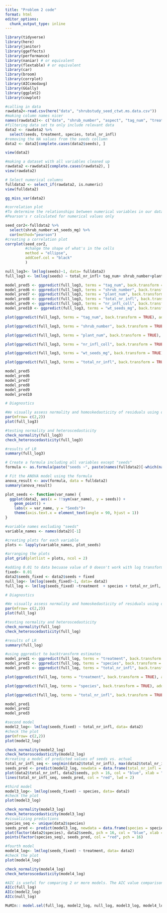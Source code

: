 ```yaml
---
title: "Problem 2 code"
format: html
editor_options: 
  chunk_output_type: inline
---
```


```r
library(tidyverse)
library(here)
library(janitor)
library(ggeffects)
library(performance)
library(naniar) # or equivalent
library(flextable) # or equivalent
library(car)
library(broom)
library(corrplot)
library(AICcmodavg)
library(GGally)
library(ggplot2)
library(cowplot)
```


```r
#calling in data
rawdata2<-read.csv(here("data", "shrubstudy_seed_ctwt.ms.data.csv")) 
#making column names nicer
names(rawdata2)<- c("date", "shrub_number", "aspect", "tag_num", "treatment","species","plant_num","distance_from_shrub","total_nr_infl", "nr_infl_coll", "seeds", "wt_seeds_mg", "notes")
#filtering data set to only include relevant data
data2 <- rawdata2 %>%
  select(seeds, treatment, species, total_nr_infl)
#removing the NA values from the seeds collumn
data2 <- data2[complete.cases(data2$seeds), ]

view(data2)
```

```r
#making a dataset with all variables cleaned up
rawdata2 <-rawdata2[complete.cases(rawdata2), ]
view(rawdata2)
```

```r
# Select numerical columns
fulldata2 <- select_if(rawdata2, is.numeric)
view(fulldata2)

```

```r
gg_miss_var(data2)
```


```r
#correlation plot
#To determine the relationships between numerical variables in our dataset, we calculated Pearsons r and visually represented correlation using a correlation plot.
#Pearson's r calculated for numerical values only

seed_cor2<-fulldata2 %>% 
  select(shrub_number:wt_seeds_mg) %>% 
  cor(method="pearson")
#creating a correlation plot
corrplot(seed_cor2,
         #change the shape of what's in the cells
         method = "ellipse",
         addCoef.col = "black"
         )
```
```r

null_log3<- lm(log(seeds)~1, data= fulldata2)
full_log3 <- lm(log(seeds) ~ total_nr_infl+ tag_num+ shrub_number+plant_num+nr_infl_coll+wt_seeds_mg, data = fulldata2)
```


```r
model_pred5 <- ggpredict(full_log3, terms = "tag_num", back.transform = TRUE)
model_pred6 <- ggpredict(full_log3, terms = "shrub_number", back.transform = TRUE)
model_pred7 <- ggpredict(full_log3, terms = "plant_num", back.transform = TRUE)
model_pred8 <- ggpredict(full_log3, terms = "total_nr_infl", back.transform = TRUE)
model_pred9 <- ggpredict(full_log3, terms = "nr_infl_coll", back.transform = TRUE)
model_pred10 <- ggpredict(full_log3, terms = "wt_seeds_mg", back.transform = TRUE)

plot(ggpredict(full_log3, terms = "tag_num", back.transform = TRUE), add.data = TRUE)

plot(ggpredict(full_log3, terms = "shrub_number", back.transform = TRUE), add.data = TRUE)

plot(ggpredict(full_log3, terms = "plant_num", back.transform = TRUE), add.data = TRUE)

plot(ggpredict(full_log3, terms = "nr_infl_coll", back.transform = TRUE), add.data = TRUE)

plot(ggpredict(full_log3, terms = "wt_seeds_mg", back.transform = TRUE), add.data = TRUE)

plot(ggpredict(full_log3, terms = "total_nr_infl", back.transform = TRUE), add.data = TRUE)

model_pred5
model_pred6
model_pred7
model_pred8
model_pred9
model_pred10
```


```r
# Diagnostics

#We visually assess normality and homoskedasticity of residuals using diagnostic plots for the full model
par(mfrow= c(2,2))
plot(full_log3)

#testing normality and heteroscedasticity
check_normality(full_log3)
check_heteroscedasticity(full_log3)

#results of LR
summary(full_log3)
```
```r
# Create a formula including all variables except "seeds"
formula <- as.formula(paste("seeds ~", paste(names(fulldata2)[-which(names(fulldata2) == "seeds")], collapse = "+")))

# Fit the ANOVA model using the formula
anova_result <- aov(formula, data = fulldata2)
summary(anova_result)

```




```r
plot_seeds <- function(var_name) {
  ggplot(data2, aes(x = !!sym(var_name), y = seeds)) +
    geom_point() +
    labs(x = var_name, y = "Seeds")+
    theme(axis.text.x = element_text(angle = 90, hjust = 1))
}

#variable names excluding "seeds"
variable_names <- names(data2)[-1]

#creating plots for each variable
plots <- lapply(variable_names, plot_seeds)

#arranging the plots
plot_grid(plotlist = plots, ncol = 2)
```


```r
#adding 0.01 to data becuase value of 0 doesn't work with log transformation
fixed<- 0.01 
data2$seeds_fixed <- data2$seeds + fixed
null_log<- lm(log(seeds_fixed)~1, data= data2)
full_log <- lm(log(seeds_fixed) ~treatment  + species + total_nr_infl, data = data2)
```

```r
# Diagnostics

#We visually assess normality and homoskedasticity of residuals using diagnostic plots for the full model
par(mfrow= c(2,2))
plot(full_log)

#testing normality and heteroscedasticity
check_normality(full_log)
check_heteroscedasticity(full_log)

#results of LR
summary(full_log)
```

```r
#using ggpredict to backtransform estimates 
model_pred1 <- ggpredict(full_log, terms = "treatment", back.transform = TRUE)
model_pred2 <- ggpredict(full_log, terms = "species", back.transform = TRUE)
model_pred3 <- ggpredict(full_log, terms = "total_nr_infl", back.transform = TRUE)

plot(ggpredict(full_log, terms = "treatment", back.transform = TRUE), add.data = TRUE)

plot(ggpredict(full_log, terms = "species", back.transform = TRUE), add.data = TRUE)

plot(ggpredict(full_log, terms = "total_nr_infl", back.transform = TRUE), add.data = TRUE)

model_pred1
model_pred2
model_pred3
```

```r
#second model
model2_log<- lm(log(seeds_fixed) ~ total_nr_infl, data= data2)
#check the plot
par(mfrow= c(2,2))
plot(model2_log)

check_normality(model2_log)
check_heteroscedasticity(model2_log)
#creating a model of predicted values of seeds vs. actual 
total_nr_infl_seq <- seq(min(data2$total_nr_infl), max(data2$total_nr_infl), length.out = 100)
seeds_pred <- predict(model2_log, newdata = data.frame(total_nr_infl = total_nr_infl_seq))
plot(data2$total_nr_infl, data2$seeds, pch = 16, col = "blue", xlab = "Total Number of Infl", ylab = "Seeds")
lines(total_nr_infl_seq, seeds_pred, col = "red", lwd = 2)

```
```r
#third model
model3_log<- lm(log(seeds_fixed) ~ species, data= data2)
#check the plot
plot(model3_log)

check_normality(model3_log)
check_heteroscedasticity(model3_log)
#visualizing predictions
species_seq <- unique(data2$species)
seeds_pred <- predict(model3_log, newdata = data.frame(species = species_seq))
plot(factor(data2$species), data2$seeds, pch = 16, col = "blue", xlab = "Species", ylab = "Seeds")
points(factor(species_seq), seeds_pred, col = "red", pch = 16)

```
```r
#fourth model
model4_log<- lm(log(seeds_fixed) ~ treatment, data= data2)
#check the plot
plot(model4_log)

check_normality(model4_log)
check_heteroscedasticity(model4_log)
```


```r
#AIC is useful for comparing 2 or more models. The AIC value comparison can tell us what model is the least complex and best predicts our response. Lowest AIC value means best model
AICc(full_log)
AICc(model2_log)
AICc(null_log)
```
```r
MuMIn:: model.sel(full_log, model2_log, null_log, model3_log, model4_log)
```


